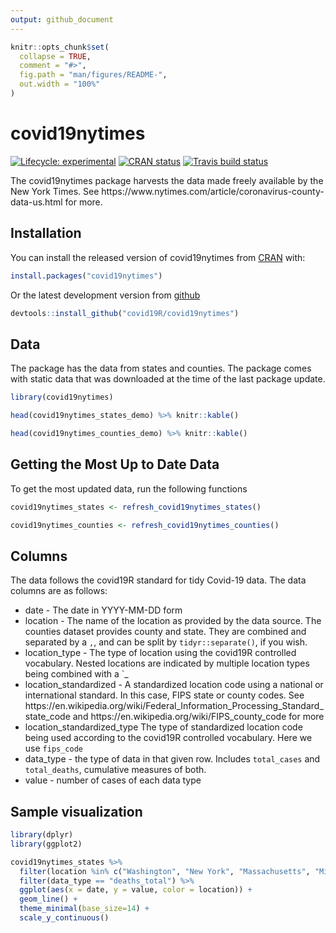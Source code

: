 ```yaml
---
output: github_document
---
```


<!-- README.md is generated from README.Rmd. Please edit that file -->

```r
knitr::opts_chunk$set(
  collapse = TRUE,
  comment = "#>",
  fig.path = "man/figures/README-",
  out.width = "100%"
)
```

# covid19nytimes

<!-- badges: start -->
[![Lifecycle: experimental](https://img.shields.io/badge/lifecycle-experimental-orange.svg)](https://www.tidyverse.org/lifecycle/#experimental)
[![CRAN status](https://www.r-pkg.org/badges/version/covid19nytimes)](https://CRAN.R-project.org/package=covid19nytimes)
[![Travis build status](https://travis-ci.org/Covid19R/covid19nytimes.svg?branch=master)](https://travis-ci.org/Covid19R/covid19nytimes)
<!-- badges: end -->

The  covid19nytimes package harvests the data made freely available by the New York Times. See https://www.nytimes.com/article/coronavirus-county-data-us.html for more.

## Installation

You can install the released version of covid19nytimes from [CRAN](https://CRAN.R-project.org) with:

``` r
install.packages("covid19nytimes")
```

Or the latest development version from [github](https://github.com/covid19R/covid19nytimes)

```r
devtools::install_github("covid19R/covid19nytimes")
```

## Data

The package has the data from states and counties. The package comes with static data that was downloaded at the time of the last package update.

```r
library(covid19nytimes)

head(covid19nytimes_states_demo) %>% knitr::kable()

head(covid19nytimes_counties_demo) %>% knitr::kable()

```

## Getting the Most Up to Date Data

To get the most updated data, run the following functions

```r
covid19nytimes_states <- refresh_covid19nytimes_states()

covid19nytimes_counties <- refresh_covid19nytimes_counties()
```

## Columns

The data follows the covid19R standard for tidy Covid-19 data. The data columns are as follows:

* date - The date in YYYY-MM-DD form
* location - The name of the location as provided by the data source. The counties dataset provides county and state. They are combined and separated by a `,`, and can be split by `tidyr::separate()`, if you wish.
* location_type - The type of location using the covid19R controlled vocabulary. Nested locations are indicated by multiple location types being combined with a `_
* location_standardized - A standardized location code using a national or international standard. In this case, FIPS state or county codes. See https://en.wikipedia.org/wiki/Federal_Information_Processing_Standard_state_code and https://en.wikipedia.org/wiki/FIPS_county_code for more
* location_standardized_type The type of standardized location code being used according to the covid19R controlled vocabulary. Here we use `fips_code`
* data_type - the type of data in that given row. Includes `total_cases` and `total_deaths`, cumulative measures of both.
* value - number of cases of each data type

## Sample visualization

```r
library(dplyr)
library(ggplot2)

covid19nytimes_states %>%
  filter(location %in% c("Washington", "New York", "Massachusetts", "Michigan", "Illinois")) %>%
  filter(data_type == "deaths_total") %>%
  ggplot(aes(x = date, y = value, color = location)) +
  geom_line() +
  theme_minimal(base_size=14) +
  scale_y_continuous()
```
